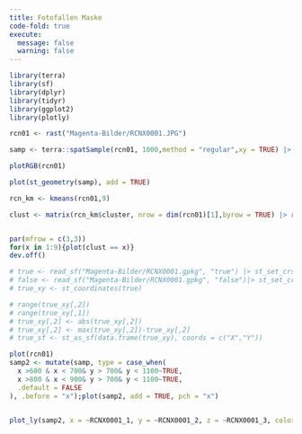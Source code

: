 ```yaml
---
title: Fotofallen Maske
code-fold: true
execute: 
  message: false
  warning: false
---
```


```r
library(terra)
library(sf)
library(dplyr)
library(tidyr)
library(ggplot2)
library(plotly)

rcn01 <- rast("Magenta-Bilder/RCNX0001.JPG")

samp <- terra::spatSample(rcn01, 1000,method = "regular",xy = TRUE) |> st_as_sf(coords = c("x","y"),remove = FALSE)
```


```r
plotRGB(rcn01)

plot(st_geometry(samp), add = TRUE)
```


```r
rcn_km <- kmeans(rcn01,9)

clust <- matrix(rcn_km$cluster, nrow = dim(rcn01)[1],byrow = TRUE) |> rast()


par(mfrow = c(3,3))
for(x in 1:9){plot(clust == x)}
dev.off()
```


```r
# true <- read_sf("Magenta-Bilder/RCNX0001.gpkg", "true") |> st_set_crs(NA)
# false <- read_sf("Magenta-Bilder/RCNX0001.gpkg", "false")|> st_set_crs(NA)
# true_xy <- st_coordinates(true)

# range(true_xy[,2])
# range(true_xy[,1])
# true_xy[,2] <- abs(true_xy[,2])
# true_xy[,2] <- max(true_xy[,2])-true_xy[,2]
# true_sf <- st_as_sf(data.frame(true_xy), coords = c("X","Y"))
```


```r
plot(rcn01)
samp2 <- mutate(samp, type = case_when(
  x >600 & x < 700& y > 700& y < 1100~TRUE,
  x >800 & x < 900& y > 700& y < 1100~TRUE,
  .default = FALSE
), .before = "x");plot(samp2, add = TRUE, pch = "x")


plot_ly(samp2, x = ~RCNX0001_1, y = ~RCNX0001_2, z = ~RCNX0001_3, color = ~type, colors = c("red", "blue"),size = 1) |> add_markers()

```

